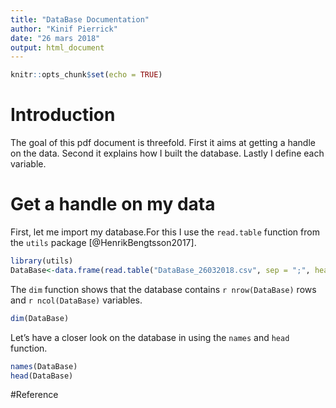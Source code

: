 ```yaml
---
title: "DataBase Documentation"
author: "Kinif Pierrick"
date: "26 mars 2018"
output: html_document
---
```


```r
knitr::opts_chunk$set(echo = TRUE)
```


# Introduction

The goal of this pdf document is threefold. First it aims at getting a handle on the data. Second it explains how I built the database. Lastly I define each variable. 

# Get a handle on my data

First, let me import my database.For this I use the `read.table` function from the `utils` package  [@HenrikBengtsson2017]. 

```r
library(utils)
DataBase<-data.frame(read.table("DataBase_26032018.csv", sep = ";", header = TRUE ))
```

The `dim` function shows that the database contains `r nrow(DataBase)` rows and `r ncol(DataBase)` variables.

```r
dim(DataBase)
```

Let's have a closer look on the database in using the `names` and `head` function.

```r
names(DataBase)
head(DataBase)
```


#Reference

